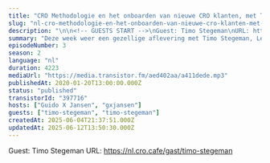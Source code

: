 ```yaml
---
title: "CRO Methodologie en het onboarden van nieuwe CRO klanten, met Timo Stegeman (ClickValue)"
slug: "nl-cro-methodologie-en-het-onboarden-van-nieuwe-cro-klanten-met-timo-stegeman-clickvalue"
description: "\n\n<!-- GUESTS START -->\nGuest: Timo Stegeman\nURL: https://nl.cro.cafe/gast/timo-stegeman\n<!-- GUESTS END -->"
summary: "Deze week weer een gezellige aflevering met Timo Stegeman, Lead CRO consultant bij Clickvalue. We hebben het over de methodologie achter een CRO programma, het onboarding van nieuwe CRO klanten en het trainen van CRO consultants."
episodeNumber: 3
season: 2
language: "nl"
duration: 4223
mediaUrl: "https://media.transistor.fm/aed402aa/a411dede.mp3"
publishedAt: 2020-01-20T13:00:00.000Z
status: "published"
transistorId: "397716"
hosts: ["Guido X Jansen", "gxjansen"]
guests: ["timo-stegeman", "timo-stegeman"]
createdAt: 2025-06-04T21:37:51.000Z
updatedAt: 2025-06-12T13:50:30.000Z
---
```


<!-- GUESTS START -->
Guest: Timo Stegeman
URL: https://nl.cro.cafe/gast/timo-stegeman
<!-- GUESTS END -->
